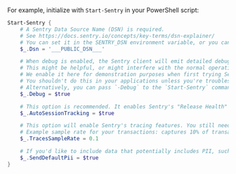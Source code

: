 For example, initialize with `Start-Sentry` in your PowerShell script:


```powershell
Start-Sentry {
    # A Sentry Data Source Name (DSN) is required.
    # See https://docs.sentry.io/concepts/key-terms/dsn-explainer/
    # You can set it in the SENTRY_DSN environment variable, or you can set it in code here.
    $_.Dsn = '___PUBLIC_DSN___'

    # When debug is enabled, the Sentry client will emit detailed debugging information to the console.
    # This might be helpful, or might interfere with the normal operation of your application.
    # We enable it here for demonstration purposes when first trying Sentry.
    # You shouldn't do this in your applications unless you're troubleshooting issues with Sentry.
    # Alternatively, you can pass `-Debug` to the `Start-Sentry` command.
    $_.Debug = $true

    # This option is recommended. It enables Sentry's "Release Health" feature.
    $_.AutoSessionTracking = $true

    # This option will enable Sentry's tracing features. You still need to start transactions and spans.
    # Example sample rate for your transactions: captures 10% of transactions
    $_.TracesSampleRate = 0.1

    # If you'd like to include data that potentially includes PII, such as Machine Name
    $_.SendDefaultPii = $true
}
```
